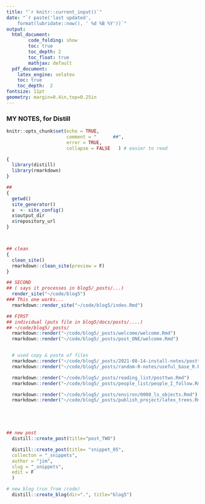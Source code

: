 ```yaml
---
title: "`r knitr::current_input()`"
date: "`r paste('last updated', 
    format(lubridate::now(), ' %d %B %Y'))`"
output:   
  html_document:  
        code_folding: show
        toc: true 
        toc_depth: 2
        toc_float: true
        mathjax: default
  pdf_document:   
    latex_engine: xelatex  
    toc: true
    toc_depth:  2   
fontsize: 11pt   
geometry: margin=0.4in,top=0.25in   
---
```

### MY NOTES, for Distill

```r
knitr::opts_chunk$set(echo = TRUE,
                      comment = "      ##",
                      error = TRUE,
                      collapse = FALSE   ) # easier to read
```


```r

{
  library(distill)
  library(rmarkdown)
}

## 
{
  getwd()
  site_generator()
  x  <- site_config()
  x$output_dir
  x$repository_url
}



## clean
{
  clean_site()
  rmarkdown::clean_site(preview = F)
}

## SECOND
## ( says it processes in blog5/_posts/...)
  render_site("~/code/blog5")
### This one works...
  rmarkdown::render_site("~/code/blog5/index.Rmd")

## FIRST
## individual (puts file in blog5/docs/posts/....)
## ~/code/blog5/_posts/
  rmarkdown::render("~/code/blog5/_posts/welcome/welcome.Rmd")
  rmarkdown::render("~/code/blog5/_posts/post_ONE/welcome.Rmd")


  # used copy & paste of files
  rmarkdown::render("~/code/blog5/_posts/2021-08-14-install-notes/postthree.Rmd")
  rmarkdown::render("~/code/blog5/_posts/random-R-notes/useful_base_R.Rmd")

  rmarkdown::render("~/code/blog5/_posts/reading_list/posttwo.Rmd")
  rmarkdown::render("~/code/blog5/_posts/people_list/people_I_follow.Rmd")

  rmarkdown::render("~/code/blog5/_posts/environ/0000_ls_objects.Rmd")
  rmarkdown::render("~/code/blog5/_posts/publish_project/latex_trees.Rmd")
  




## new post
  distill::create_post(title="post_TWO")

  distill::create_post(title= "snippet_05",
  collecton = "_snippets",
  author = "jim",
  slug = "_snippets",
  edit = F
  )

# new blog (run from /code)
  distill::create_blog(dir=".", title="blog5")
```

